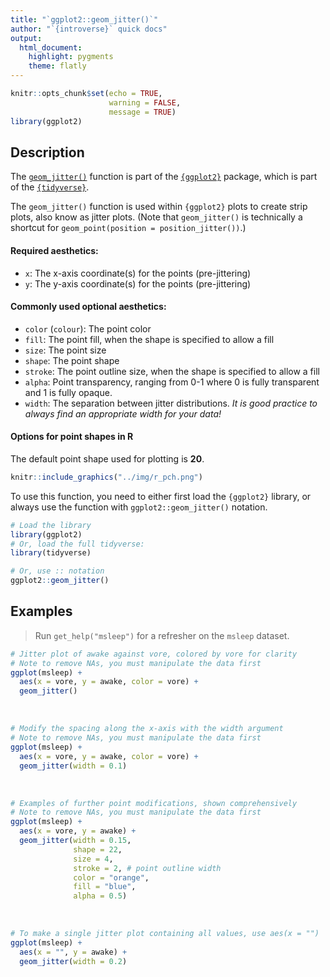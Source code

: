 ```yaml
---
title: "`ggplot2::geom_jitter()`"
author: "`{introverse}` quick docs"
output: 
  html_document:
    highlight: pygments
    theme: flatly
---
```



```r
knitr::opts_chunk$set(echo = TRUE, 
                      warning = FALSE, 
                      message = TRUE)
library(ggplot2)
```


## Description

The [`geom_jitter()`](https://ggplot2.tidyverse.org/reference/geom_jitter.html) function is part of the [`{ggplot2}`](https://ggplot2.tidyverse.org/) package, which is part of the [`{tidyverse}`](https://www.tidyverse.org/).

The `geom_jitter()` function is used within `{ggplot2}` plots to create strip plots, also know as jitter plots. (Note that `geom_jitter()` is technically a shortcut for `geom_point(position = position_jitter())`.)

#### Required aesthetics:

+ `x`: The x-axis coordinate(s) for the points (pre-jittering)
+ `y`: The y-axis coordinate(s) for the points (pre-jittering)
 

#### Commonly used optional aesthetics:

+ `color` (`colour`): The point color
+ `fill`: The point fill, when the shape is specified to allow a fill 
+ `size`: The point size
+ `shape`: The point shape
+ `stroke`: The point outline size, when the shape is specified to allow a fill 
+ `alpha`: Point transparency, ranging from 0-1 where 0 is fully transparent and 1 is fully opaque.
+ `width`: The separation between jitter distributions. _It is good practice to always find an appropriate width for your data!_

#### Options for point shapes in R

The default point shape used for plotting is **20**.

```r
knitr::include_graphics("../img/r_pch.png")
```



<!-- Add the following if the topic is a function that does NOT come with base R, and uncomment/fill in the subsequent multiline HTML comment: -->
To use this function, you need to either first load the `{ggplot2}` library, or always use the function with `ggplot2::geom_jitter()` notation.

```r
# Load the library
library(ggplot2)
# Or, load the full tidyverse:
library(tidyverse)

# Or, use :: notation
ggplot2::geom_jitter()
```



## Examples

> Run `get_help("msleep")` for a refresher on the `msleep` dataset.

```r
# Jitter plot of awake against vore, colored by vore for clarity
# Note to remove NAs, you must manipulate the data first
ggplot(msleep) + 
  aes(x = vore, y = awake, color = vore) + 
  geom_jitter()
```

<br>

```r
# Modify the spacing along the x-axis with the width argument
# Note to remove NAs, you must manipulate the data first
ggplot(msleep) + 
  aes(x = vore, y = awake, color = vore) + 
  geom_jitter(width = 0.1)
```

<br>

```r
# Examples of further point modifications, shown comprehensively
# Note to remove NAs, you must manipulate the data first
ggplot(msleep) + 
  aes(x = vore, y = awake) + 
  geom_jitter(width = 0.15,
              shape = 22,
              size = 4,
              stroke = 2, # point outline width
              color = "orange",
              fill = "blue",
              alpha = 0.5)
```

<br>

```r
# To make a single jitter plot containing all values, use aes(x = "")
ggplot(msleep) + 
  aes(x = "", y = awake) + 
  geom_jitter(width = 0.2)
```
